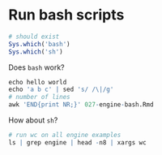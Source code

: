# Run bash scripts

```r
# should exist
Sys.which('bash')
Sys.which('sh')
```

Does `bash` work?

```r
echo hello world
echo 'a b c' | sed 's/ /\|/g'
# number of lines
awk 'END{print NR;}' 027-engine-bash.Rmd
```

How about `sh`?

```r
# run wc on all engine examples
ls | grep engine | head -n8 | xargs wc
```

